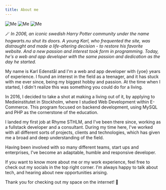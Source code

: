 ```yaml
---
title: About me
---
```




<div class="grid grid-cols-1 lg:grid-cols-3 gap-2">
  <Image src={About1} alt="Me" />
  <Image className="hidden lg:block" src={About2} alt="Me" />
  <Image className="hidden lg:block" src={About3} alt="Me" />
</div>

🪄 _In 2006, an iconic swedish Harry Potter community under the name hogwarts.nu shut its doors. A young Karl, who frequented the site, was distraught and made a life-altering decision - to restore his favorite website. And a new passion and interest took form in programming. Today, he's a web and app developer with the same passion and dedication as the day he started._

My name is <span class="inline-block bg-clip-text text-transparent bg-gradient-to-r from-amber-600 to-red-600">Karl Edenstål</span> and I'm a web and app developer with {yoe} years of experience. I found an interest in the field as a teenager, and it has stuck with me ever since, being my biggest hobby and passion. At the time when I started, I didn't realize this was something you could do for a living.

In <span class="inline-block bg-clip-text text-transparent bg-gradient-to-r from-amber-600 to-red-600">2016</span>, I decided to take a shot at making a living out of it, by applying to Medieinstitutet in Stockholm, where I studied Web Development within E-Commerce. This program focused on backend development, using MySQL and PHP as the cornerstone of the education.

I landed my first job at <span class="inline-block bg-clip-text text-transparent bg-gradient-to-r from-amber-600 to-red-600">Rhyme STHLM</span>, and I've been there since, working as a fullstack developer and a consultant. During my time here, I've worked with all different sorts of projects, clients and technologies, which has given me a broad and deep understanding of the field.

Having been involved with so many different teams, start ups and enterprises, I've become an adaptable, humble and responsive developer.

If you want to know more about me or my work experience, feel free to check out my socials in the top right corner. I'm always happy to talk about tech, and hearing about new opportunities arising. 

Thank you for checking out my space on the internet! 🚀

